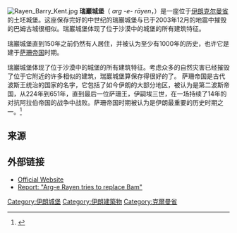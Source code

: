 [[File:Rayen_Barry_Kent.jpg|thumb]]
'''瑞巖城堡'''（{{lang-fa|ارگ راين}} ''arg -e- rāyen''，{{lang-en|Rayen Castle}}）是一座位于[[伊朗|伊朗]][[克尔曼省|克尔曼省]]的土坯城堡。这座保存完好的中世纪的瑞巖城堡与已于2003年12月的地震中摧毁的巴姆古城很相似。瑞巖城堡体现了位于沙漠中的城堡的所有建筑特征。

瑞巖城堡直到150年之前仍然有人居住，并被认为至少有1000年的历史，也许它是建于[[萨珊帝国|萨珊帝国]]时期。

瑞巖城堡体现了位于沙漠中的城堡的所有建筑特征。考虑众多的自然灾害已经摧毁了位于它附近的许多相似的建筑，瑞巖城堡算保存得很好的了。
萨珊帝国是古代波斯王统治的国家的名字，它包括了如今伊朗的大部分地区，被认为是第二波斯帝国，从224年到651年，直到最后一位萨珊王，伊嗣埃三世，在一场持续了14年的对抗阿拉伯帝国的战争中战败。萨珊帝国时期被认为是伊朗最重要的历史时期之一。<ref name="Rayen Castle">{{Cite web |url=http://www.irantourpackage.com/index.php?option=com_content&view=article&id=36:kerman-attraction-rayen-castle&catid=15:kerman-attraction |title=Rayen castle |access-date=2009-05-05 |archive-url=https://web.archive.org/web/20150211085316/http://www.irantourpackage.com/index.php?option=com_content&view=article&id=36:kerman-attraction-rayen-castle&catid=15:kerman-attraction |archive-date=2015-02-11 |dead-url=yes }}</ref>

== 来源 ==
{{Reflist}}

== 外部链接 ==
{{commonscat}}
*[https://web.archive.org/web/20140304100557/http://rayen.ir/english.asp Official Website]
*[http://www.payvand.com/news/05/dec/1032.html Report: "Arg-e Rayen tries to replace Bam"] {{Wayback|url=http://www.payvand.com/news/05/dec/1032.html |date=20180207062850 }}

{{DEFAULTSORT:Rayen}}
[[Category:伊朗城堡|Category:伊朗城堡]]
[[Category:伊朗建築物|Category:伊朗建築物]]
[[Category:克爾曼省|Category:克爾曼省]]